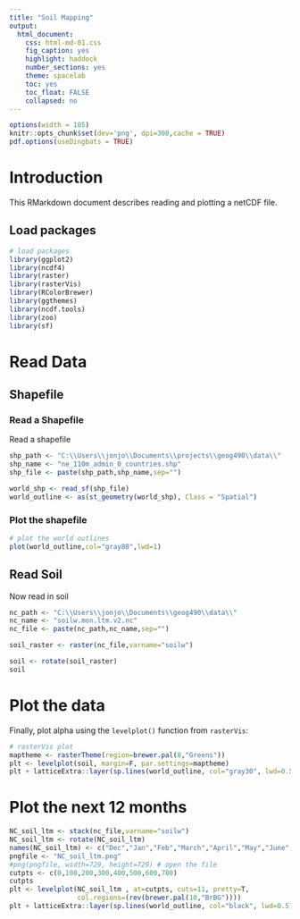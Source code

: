 ```yaml
---
title: "Soil Mapping"
output:
  html_document:
    css: html-md-01.css
    fig_caption: yes
    highlight: haddock
    number_sections: yes
    theme: spacelab
    toc: yes
    toc_float: FALSE
    collapsed: no
---
```


```r
options(width = 105)
knitr::opts_chunk$set(dev='png', dpi=300,cache = TRUE)
pdf.options(useDingbats = TRUE)
```

# Introduction #
This RMarkdown document describes reading and plotting a netCDF file.

## Load packages ##
```r
# load packages
library(ggplot2)
library(ncdf4)
library(raster)
library(rasterVis)
library(RColorBrewer)
library(ggthemes)
library(ncdf.tools)
library(zoo)
library(sf)
```
# Read Data #
## Shapefile ##
### Read a Shapefile ###
Read a shapefile
```r
shp_path <- "C:\\Users\\jonjo\\Documents\\projects\\geog490\\data\\"
shp_name <- "ne_110m_admin_0_countries.shp"
shp_file <- paste(shp_path,shp_name,sep="")

world_shp <- read_sf(shp_file)
world_outline <- as(st_geometry(world_shp), Class = "Spatial")
```
### Plot the shapefile ###
```r
# plot the world outlines
plot(world_outline,col="gray80",lwd=1)
```

## Read Soil ##
Now read in soil
```r
nc_path <- "C:\\Users\\jonjo\\Documents\\geog490\\data\\"
nc_name <- "soilw.mon.ltm.v2.nc"
nc_file <- paste(nc_path,nc_name,sep="")

soil_raster <- raster(nc_file,varname="soilw")

soil <- rotate(soil_raster)
soil
```

# Plot the data #
Finally, plot alpha using the `levelplot()` function from `rasterVis`:
```r
# rasterVis plot
maptheme <- rasterTheme(region=brewer.pal(8,"Greens"))
plt <- levelplot(soil, margin=F, par.settings=maptheme)
plt + latticeExtra::layer(sp.lines(world_outline, col="gray30", lwd=0.5))
```

# Plot the next 12 months #
```r
NC_soil_ltm <- stack(nc_file,varname="soilw")
NC_soil_ltm <- rotate(NC_soil_ltm)
names(NC_soil_ltm) <- c("Dec","Jan","Feb","March","April","May","June","July","August","September","October","November")
pngfile <- "NC_soil_ltm.png"
#png(pngfile, width=729, height=729) # open the file
cutpts <- c(0,100,200,300,400,500,600,700)
cutpts
plt <- levelplot(NC_soil_ltm , at=cutpts, cuts=11, pretty=T, 
                 col.regions=(rev(brewer.pal(10,"BrBG"))))
plt + latticeExtra::layer(sp.lines(world_outline, col="black", lwd=0.5))
```
